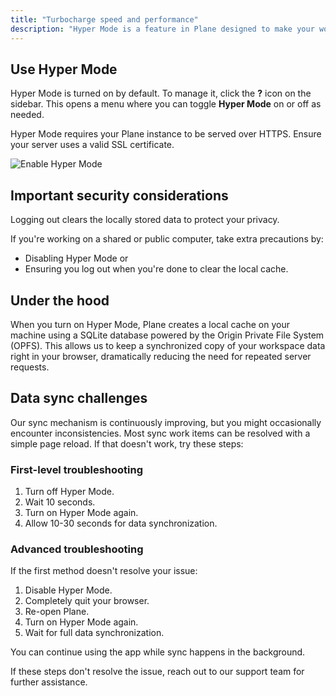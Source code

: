 ```yaml
---
title: "Turbocharge speed and performance"
description: "Hyper Mode is a feature in Plane designed to make your workspace faster and more responsive. By storing workspace data directly on your machine, Hyper Mode reduces the time it takes to load work items, modules, cycles, labels, members, and other workspace elements when using work item layouts."
---
```


## Use Hyper Mode[​](#use-hyper-mode "Direct link to Use Hyper Mode")

Hyper Mode is turned on by default. To manage it, click the **?** icon on the sidebar. This opens a menu where you can toggle **Hyper Mode** on or off as needed.

<Warning>
  Hyper Mode requires your Plane instance to be served over HTTPS. Ensure your server uses a valid SSL certificate.
</Warning>

![Enable Hyper Mode](/images/performance/product/enable-hyper-mode.webp)

## Important security considerations[​](#important-security-considerations "Direct link to Important security considerations")

Logging out clears the locally stored data to protect your privacy.

If you're working on a shared or public computer, take extra precautions by:

* Disabling Hyper Mode or
* Ensuring you log out when you're done to clear the local cache.

## Under the hood[​](#under-the-hood "Direct link to Under the hood")

When you turn on Hyper Mode, Plane creates a local cache on your machine using a SQLite database powered by the Origin Private File System (OPFS). This allows us to keep a synchronized copy of your workspace data right in your browser, dramatically reducing the need for repeated server requests.

## Data sync challenges[​](#data-sync-challenges "Direct link to Data sync challenges")

Our sync mechanism is continuously improving, but you might occasionally encounter inconsistencies. Most sync work items can be resolved with a simple page reload. If that doesn't work, try these steps:

### First-level troubleshooting[​](#first-level-troubleshooting "Direct link to First-level troubleshooting")

1. Turn off Hyper Mode.
2. Wait 10 seconds.
3. Turn on Hyper Mode again.
4. Allow 10-30 seconds for data synchronization.

### Advanced troubleshooting[​](#advanced-troubleshooting "Direct link to Advanced troubleshooting")

If the first method doesn't resolve your issue:

1. Disable Hyper Mode.
2. Completely quit your browser.
3. Re-open Plane.
4. Turn on Hyper Mode again.
5. Wait for full data synchronization.

<Check>
  You can continue using the app while sync happens in the background.
</Check>

If these steps don't resolve the issue, reach out to our support team for further assistance.
